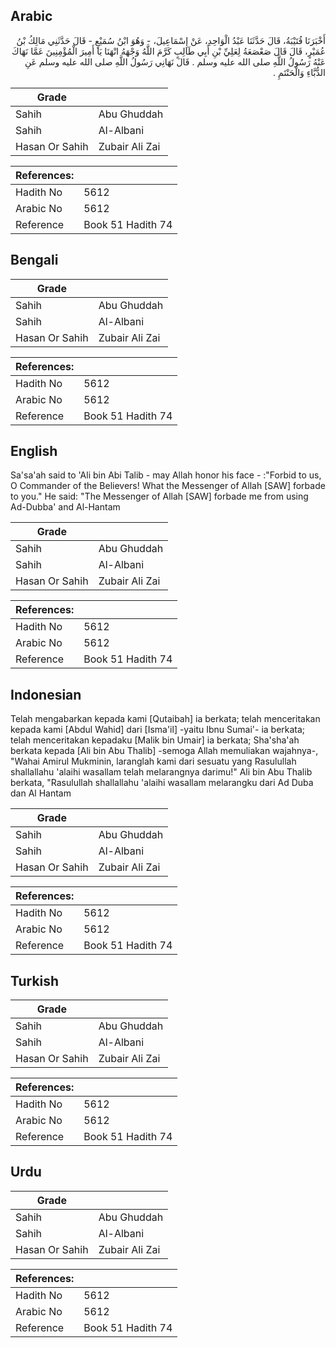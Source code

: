 ## Arabic


<div dir="rtl" lang="ar" style={{fontSize:'larger',backgroundColor:'#f8f9fa',padding:20}}>
أَخْبَرَنَا قُتَيْبَةُ، قَالَ حَدَّثَنَا عَبْدُ الْوَاحِدِ، عَنْ إِسْمَاعِيلَ، - وَهُوَ ابْنُ سُمَيْعٍ - قَالَ حَدَّثَنِي مَالِكُ بْنُ عُمَيْرٍ، قَالَ قَالَ صَعْصَعَةُ لِعَلِيِّ بْنِ أَبِي طَالِبٍ كَرَّمَ اللَّهُ وَجْهَهُ انْهَنَا يَا أَمِيرَ الْمُؤْمِنِينَ عَمَّا نَهَاكَ عَنْهُ رَسُولُ اللَّهِ صلى الله عليه وسلم ‏.‏ قَالَ نَهَانِي رَسُولُ اللَّهِ صلى الله عليه وسلم عَنِ الدُّبَّاءِ وَالْحَنْتَمِ ‏.‏
</div>
<div style={{backgroundColor:'#f8f9fa',padding:20, marginBottom: 10}}><table> <thead> <tr> <th>Grade</th> <th></th> </tr> </thead> <tbody> <tr><td>Sahih</td><td>Abu Ghuddah</td></tr><tr><td>Sahih</td><td>Al-Albani</td></tr><tr><td>Hasan Or Sahih</td><td>Zubair Ali Zai</td></tr></tbody></table><table> <thead> <tr> <th>References:</th> <th></th> </tr> </thead> <tbody><tr><td>Hadith No</td><td>5612</td></tr><tr><td>Arabic No</td><td>5612</td></tr><tr><td>Reference</td><td>Book 51 Hadith 74</td></tr></tbody></table></div>

## Bengali


<div dir="ltr" lang="bn" style={{fontSize:'larger',backgroundColor:'#f8f9fa',padding:20}}>

</div>
<div style={{backgroundColor:'#f8f9fa',padding:20, marginBottom: 10}}><table> <thead> <tr> <th>Grade</th> <th></th> </tr> </thead> <tbody> <tr><td>Sahih</td><td>Abu Ghuddah</td></tr><tr><td>Sahih</td><td>Al-Albani</td></tr><tr><td>Hasan Or Sahih</td><td>Zubair Ali Zai</td></tr></tbody></table><table> <thead> <tr> <th>References:</th> <th></th> </tr> </thead> <tbody><tr><td>Hadith No</td><td>5612</td></tr><tr><td>Arabic No</td><td>5612</td></tr><tr><td>Reference</td><td>Book 51 Hadith 74</td></tr></tbody></table></div>

## English


<div dir="ltr" lang="en" style={{fontSize:'larger',backgroundColor:'#f8f9fa',padding:20}}>
Sa'sa'ah said to 'Ali bin Abi Talib - may Allah honor his face - :"Forbid to us, O Commander of the Believers! What the Messenger of Allah [SAW] forbade to you." He said: "The Messenger of Allah [SAW] forbade me from using Ad-Dubba' and Al-Hantam
</div>
<div style={{backgroundColor:'#f8f9fa',padding:20, marginBottom: 10}}><table> <thead> <tr> <th>Grade</th> <th></th> </tr> </thead> <tbody> <tr><td>Sahih</td><td>Abu Ghuddah</td></tr><tr><td>Sahih</td><td>Al-Albani</td></tr><tr><td>Hasan Or Sahih</td><td>Zubair Ali Zai</td></tr></tbody></table><table> <thead> <tr> <th>References:</th> <th></th> </tr> </thead> <tbody><tr><td>Hadith No</td><td>5612</td></tr><tr><td>Arabic No</td><td>5612</td></tr><tr><td>Reference</td><td>Book 51 Hadith 74</td></tr></tbody></table></div>

## Indonesian


<div dir="ltr" lang="id" style={{fontSize:'larger',backgroundColor:'#f8f9fa',padding:20}}>
Telah mengabarkan kepada kami [Qutaibah] ia berkata; telah menceritakan kepada kami [Abdul Wahid] dari [Isma'il] -yaitu Ibnu Sumai'- ia berkata; telah menceritakan kepadaku [Malik bin Umair] ia berkata; Sha'sha'ah berkata kepada [Ali bin Abu Thalib] -semoga Allah memuliakan wajahnya-, "Wahai Amirul Mukminin, laranglah kami dari sesuatu yang Rasulullah shallallahu 'alaihi wasallam telah melarangnya darimu!" Ali bin Abu Thalib berkata, "Rasulullah shallallahu 'alaihi wasallam melarangku dari Ad Duba dan Al Hantam
</div>
<div style={{backgroundColor:'#f8f9fa',padding:20, marginBottom: 10}}><table> <thead> <tr> <th>Grade</th> <th></th> </tr> </thead> <tbody> <tr><td>Sahih</td><td>Abu Ghuddah</td></tr><tr><td>Sahih</td><td>Al-Albani</td></tr><tr><td>Hasan Or Sahih</td><td>Zubair Ali Zai</td></tr></tbody></table><table> <thead> <tr> <th>References:</th> <th></th> </tr> </thead> <tbody><tr><td>Hadith No</td><td>5612</td></tr><tr><td>Arabic No</td><td>5612</td></tr><tr><td>Reference</td><td>Book 51 Hadith 74</td></tr></tbody></table></div>

## Turkish


<div dir="ltr" lang="tr" style={{fontSize:'larger',backgroundColor:'#f8f9fa',padding:20}}>

</div>
<div style={{backgroundColor:'#f8f9fa',padding:20, marginBottom: 10}}><table> <thead> <tr> <th>Grade</th> <th></th> </tr> </thead> <tbody> <tr><td>Sahih</td><td>Abu Ghuddah</td></tr><tr><td>Sahih</td><td>Al-Albani</td></tr><tr><td>Hasan Or Sahih</td><td>Zubair Ali Zai</td></tr></tbody></table><table> <thead> <tr> <th>References:</th> <th></th> </tr> </thead> <tbody><tr><td>Hadith No</td><td>5612</td></tr><tr><td>Arabic No</td><td>5612</td></tr><tr><td>Reference</td><td>Book 51 Hadith 74</td></tr></tbody></table></div>

## Urdu


<div dir="rtl" lang="ur" style={{fontSize:'larger',backgroundColor:'#f8f9fa',padding:20}}>

</div>
<div style={{backgroundColor:'#f8f9fa',padding:20, marginBottom: 10}}><table> <thead> <tr> <th>Grade</th> <th></th> </tr> </thead> <tbody> <tr><td>Sahih</td><td>Abu Ghuddah</td></tr><tr><td>Sahih</td><td>Al-Albani</td></tr><tr><td>Hasan Or Sahih</td><td>Zubair Ali Zai</td></tr></tbody></table><table> <thead> <tr> <th>References:</th> <th></th> </tr> </thead> <tbody><tr><td>Hadith No</td><td>5612</td></tr><tr><td>Arabic No</td><td>5612</td></tr><tr><td>Reference</td><td>Book 51 Hadith 74</td></tr></tbody></table></div>